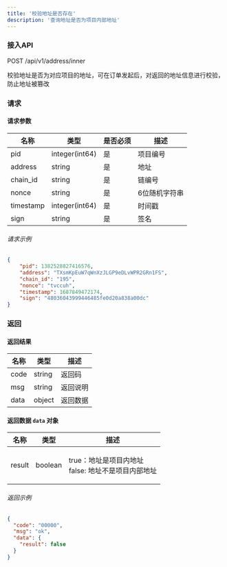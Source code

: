 ```yaml
---
title: '校验地址是否存在'
description: '查询地址是否为项目内部地址'
---
```


### 接入API

POST /api/v1/address/inner

校验地址是否为对应项目的地址，可在订单发起后，对返回的地址信息进行校验，防止地址被篡改

### 请求

#### 请求参数

| 名称      | 类型           | 是否必须 | 描述     |
| --------- | -------------- | -------- | --------------- |
| pid       | integer(int64) | 是     | 项目编号      |
| address   | string         | 是     | 地址         |
| chain_id  | string         | 是     | 链编号        |
| nonce     | string         | 是     | 6位随机字符串 |
| timestamp | integer(int64) | 是     | 时间戳       |
| sign      | string         | 是     | 签名       |

###### 请求示例

```json
{
    "pid": 1382528827416576,
    "address": "TXsmKpEuW7qWnXzJLGP9eDLvWPR2GRn1FS",
    "chain_id": "195",
    "nonce": "tvccuh",
    "timestamp": 1687849472174,
    "sign": "48036043999446485fe0d20a838a00dc"
}
```

### 返回

#### 返回结果

| 名称  | 类型   | 描述        |
| ----- | ------ | ------------------ |
| code  | string | 返回码     |
| msg   | string | 返回说明   |
| data  | object | 返回数据 |

#### 返回数据 `data` 对象

| 名称   | 类型    | 描述                                            |
| ------ | ------- | ------------------------------------------------------ |
| result | boolean | <p>true：地址是项目内地址<br/>false: 地址不是项目内部地址</p> |


###### 返回示例

```json
{
  "code": "00000",
  "msg": "ok",
  "data": {
    "result": false
  }
}
```


